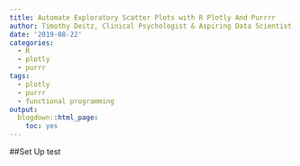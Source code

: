 ```yaml
---
title: Automate Exploratory Scatter Plots with R Plotly And Purrrr
author: Timothy Deitz, Clinical Psychologist & Aspiring Data Scientist
date: '2019-08-22'
categories:
  - R
  - plotly
  - purrr
tags:
  - plotly
  - purrr
  - functional programming
output:
  blogdown::html_page:
    toc: yes
---
```


##Set Up test

